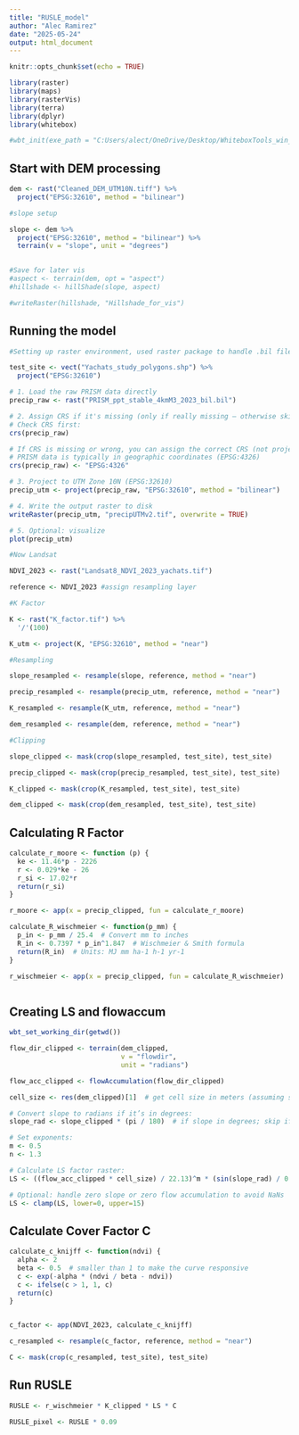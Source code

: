 ```yaml
---
title: "RUSLE_model"
author: "Alec Ramirez"
date: "2025-05-24"
output: html_document
---
```


```r
knitr::opts_chunk$set(echo = TRUE)
```

```r

library(raster)
library(maps)
library(rasterVis)
library(terra)
library(dplyr)
library(whitebox)

#wbt_init(exe_path = "C:Users/alect/OneDrive/Desktop/WhiteboxTools_win_amd64/WBT/whitebox_tools.exe")

```


## Start with DEM processing

```r

dem <- rast("Cleaned_DEM_UTM10N.tiff") %>% 
  project("EPSG:32610", method = "bilinear")

#slope setup

slope <- dem %>% 
  project("EPSG:32610", method = "bilinear") %>% 
  terrain(v = "slope", unit = "degrees")
  

#Save for later vis
#aspect <- terrain(dem, opt = "aspect")
#hillshade <- hillShade(slope, aspect)

#writeRaster(hillshade, "Hillshade_for_vis")

```


## Running the model

```r

#Setting up raster environment, used raster package to handle .bil file

test_site <- vect("Yachats_study_polygons.shp") %>% 
  project("EPSG:32610")

# 1. Load the raw PRISM data directly
precip_raw <- rast("PRISM_ppt_stable_4kmM3_2023_bil.bil")

# 2. Assign CRS if it's missing (only if really missing — otherwise skip this!)
# Check CRS first:
crs(precip_raw)

# If CRS is missing or wrong, you can assign the correct CRS (not project)
# PRISM data is typically in geographic coordinates (EPSG:4326)
crs(precip_raw) <- "EPSG:4326"

# 3. Project to UTM Zone 10N (EPSG:32610)
precip_utm <- project(precip_raw, "EPSG:32610", method = "bilinear")

# 4. Write the output raster to disk
writeRaster(precip_utm, "precipUTMv2.tif", overwrite = TRUE)

# 5. Optional: visualize
plot(precip_utm)

#Now Landsat

NDVI_2023 <- rast("Landsat8_NDVI_2023_yachats.tif")

reference <- NDVI_2023 #assign resampling layer

#K Factor 

K <- rast("K_factor.tif") %>% 
  '/'(100)

K_utm <- project(K, "EPSG:32610", method = "near")

#Resampling

slope_resampled <- resample(slope, reference, method = "near")

precip_resampled <- resample(precip_utm, reference, method = "near")

K_resampled <- resample(K_utm, reference, method = "near")

dem_resampled <- resample(dem, reference, method = "near")

#Clipping

slope_clipped <- mask(crop(slope_resampled, test_site), test_site)

precip_clipped <- mask(crop(precip_resampled, test_site), test_site)

K_clipped <- mask(crop(K_resampled, test_site), test_site)

dem_clipped <- mask(crop(dem_resampled, test_site), test_site)
```
## Calculating R Factor

```r

calculate_r_moore <- function (p) {
  ke <- 11.46*p - 2226
  r <- 0.029*ke - 26
  r_si <- 17.02*r
  return(r_si)
}

r_moore <- app(x = precip_clipped, fun = calculate_r_moore)

calculate_R_wischmeier <- function(p_mm) {
  p_in <- p_mm / 25.4  # Convert mm to inches
  R_in <- 0.7397 * p_in^1.847  # Wischmeier & Smith formula
  return(R_in)  # Units: MJ mm ha-1 h-1 yr-1
}

r_wischmeier <- app(x = precip_clipped, fun = calculate_R_wischmeier)



```

## Creating LS and flowaccum

```r

wbt_set_working_dir(getwd())

flow_dir_clipped <- terrain(dem_clipped, 
                            v = "flowdir", 
                            unit = "radians")

flow_acc_clipped <- flowAccumulation(flow_dir_clipped)

cell_size <- res(dem_clipped)[1]  # get cell size in meters (assuming square cells)

# Convert slope to radians if it’s in degrees:
slope_rad <- slope_clipped * (pi / 180)  # if slope in degrees; skip if already radians

# Set exponents:
m <- 0.5
n <- 1.3

# Calculate LS factor raster:
LS <- ((flow_acc_clipped * cell_size) / 22.13)^m * (sin(slope_rad) / 0.0896)^n

# Optional: handle zero slope or zero flow accumulation to avoid NaNs
LS <- clamp(LS, lower=0, upper=15)


```

## Calculate Cover Factor C

```r

calculate_c_knijff <- function(ndvi) {
  alpha <- 2
  beta <- 0.5  # smaller than 1 to make the curve responsive
  c <- exp(-alpha * (ndvi / beta - ndvi))
  c <- ifelse(c > 1, 1, c)
  return(c)
}


c_factor <- app(NDVI_2023, calculate_c_knijff)

c_resampled <- resample(c_factor, reference, method = "near")

C <- mask(crop(c_resampled, test_site), test_site)

```

## Run RUSLE

```r
RUSLE <- r_wischmeier * K_clipped * LS * C 

RUSLE_pixel <- RUSLE * 0.09

```


